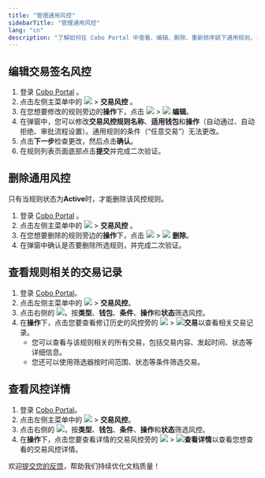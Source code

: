 ```yaml
---
title: "管理通用风控"
sidebarTitle: "管理通用风控"
lang: "cn"
description: "了解如何在 Cobo Portal 中查看、编辑、删除、重新排序链下通用规则，并查看其修订历史。"
---
```


## 编辑交易签名风控
1. 登录 [Cobo Portal](https://portal.cobo.com/login) 。
2. 点击左侧主菜单中的 <img src="/cn/images/common/wallets_icon_cn.svg" className="icon"/> > **交易风控** 。
3. 在您想要修改的规则旁边的**操作**下，点击 <img src="/en/images/common/icon_more.svg" className="icon"/> > <img src="/en/images/common/icon_edit.svg" className="icon"/> **编辑**。
4. 在弹窗中，您可以修改**交易风控规则名称**、**适用钱包**和**操作**（自动通过、自动拒绝、审批流程设置）。通用规则的条件（“任意交易”）无法更改。
5. 点击**下一步**检查更改，然后点击**确认**。
6. 在规则列表页面底部点击**提交**并完成二次验证。

## 删除通用风控

<Info>只有当规则状态为**Active**时，才能删除该风控规则。</Info>

1. 登录 [Cobo Portal](https://portal.cobo.com/login) 。
2. 点击左侧主菜单中的 <img src="/cn/images/common/wallets_icon_cn.svg" className="icon"/> > **交易风控** 。
3. 在您想要删除的规则旁边的**操作**下，点击 <img src="/en/images/common/icon_more.svg" className="icon"/> > <img src="/en/images/common/icon_delete.svg" className="icon"/> **删除**。
4. 在弹窗中确认是否要删除所选规则，并完成二次验证。

## 查看规则相关的交易记录
1. 登录 [Cobo Portal](https://portal.cobo.com/login)。
2. 点击左侧主菜单中的 <img src="/cn/images/common/wallets_icon_cn.svg" className="icon"/> > **交易风控**。
3. 点击右侧的 <img src="/cn/images/common/icon_filter_cn.svg" className="icon"/>，按**类型**、**钱包**、**条件**、**操作**和**状态**筛选风控。
4. 在**操作**下，点击您要查看修订历史的风控旁的 <img src="/cn/images/common/icon_more.svg" className="icon"/> > <img src="/cn/images/common/icon_view transactions.svg" className="icon"/>**交易**以查看相关交易记录。
   - 您可以查看与该规则相关的所有交易，包括交易内容、发起时间、状态等详细信息。
   - 您还可以使用筛选器按时间范围、状态等条件筛选交易。

## 查看风控详情
1. 登录 [Cobo Portal](https://portal.cobo.com/login)。
2. 点击左侧主菜单中的 <img src="/cn/images/common/wallets_icon_cn.svg" className="icon"/> > **交易风控**。
3. 点击右侧的 <img src="/cn/images/common/icon_filter_cn.svg" className="icon"/>，按**类型**、**钱包**、**条件**、**操作**和**状态**筛选风控。
4. 在**操作**下，点击您要查看详情的交易风控旁的 <img src="/cn/images/common/icon_more.svg" className="icon"/> > <img src="/cn/images/common/icon_view.svg" className="icon"/>**查看详情**以查看您想查看的交易风控详情。

<Tip>欢迎[提交您的反馈](https://forms.zohopublic.com/cobo/form/DocumentFeedbackForm/formperma/QvLOhxJv1_JMsJ-1dleZ8Itb_7rzN-LtgvsDdxosoVI?referrername=manuals)，帮助我们持续优化文档质量！</Tip>
